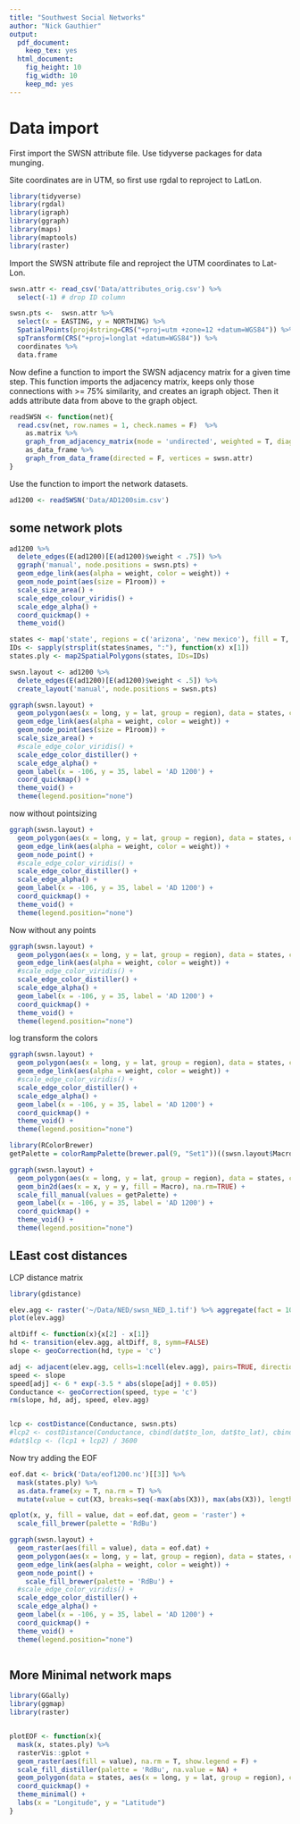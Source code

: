 ```yaml
---
title: "Southwest Social Networks"
author: "Nick Gauthier"
output:
  pdf_document: 
    keep_tex: yes
  html_document: 
    fig_height: 10
    fig_width: 10
    keep_md: yes
---
```

# Data import

First import the SWSN attribute file. Use tidyverse packages for data munging.

Site coordinates are in UTM, so first use rgdal to reproject to LatLon.
```r
library(tidyverse)
library(rgdal)
library(igraph)
library(ggraph)
library(maps)
library(maptools)
library(raster)
```

Import the SWSN attribute file and reproject the UTM coordinates to Lat-Lon.
```r
swsn.attr <- read_csv('Data/attributes_orig.csv') %>%
  select(-1) # drop ID column

swsn.pts <-  swsn.attr %>% 
  select(x = EASTING, y = NORTHING) %>%
  SpatialPoints(proj4string=CRS("+proj=utm +zone=12 +datum=WGS84")) %>%
  spTransform(CRS("+proj=longlat +datum=WGS84")) %>% 
  coordinates %>%
  data.frame
```


Now define a function to import the SWSN adjacency matrix for a given time step. This function imports the adjacency matrix, keeps only those connections with >= 75% similarity, and creates an igraph object. Then it adds attribute data from above to the graph object.
```r
readSWSN <- function(net){
  read.csv(net, row.names = 1, check.names = F)  %>%
    as.matrix %>%
    graph_from_adjacency_matrix(mode = 'undirected', weighted = T, diag = F) %>%
    as_data_frame %>%
    graph_from_data_frame(directed = F, vertices = swsn.attr)
}
```

Use the function to import the network datasets.
```r
ad1200 <- readSWSN('Data/AD1200sim.csv')
```

## some network plots

```r
ad1200 %>% 
  delete_edges(E(ad1200)[E(ad1200)$weight < .75]) %>%
  ggraph('manual', node.positions = swsn.pts) +
  geom_edge_link(aes(alpha = weight, color = weight)) +
  geom_node_point(aes(size = P1room)) +
  scale_size_area() +
  scale_edge_colour_viridis() +
  scale_edge_alpha() +
  coord_quickmap() +
  theme_void()
```

```r
states <- map('state', regions = c('arizona', 'new mexico'), fill = T, plot = F)
IDs <- sapply(strsplit(states$names, ":"), function(x) x[1])
states.ply <- map2SpatialPolygons(states, IDs=IDs)
```

```r
swsn.layout <- ad1200 %>% 
  delete_edges(E(ad1200)[E(ad1200)$weight < .5]) %>%
  create_layout('manual', node.positions = swsn.pts) 
```

```r
ggraph(swsn.layout) +
  geom_polygon(aes(x = long, y = lat, group = region), data = states, color = 'black', fill = NA) +
  geom_edge_link(aes(alpha = weight, color = weight)) +
  geom_node_point(aes(size = P1room)) +
  scale_size_area() +
  #scale_edge_color_viridis() +
  scale_edge_color_distiller() +
  scale_edge_alpha() +
  geom_label(x = -106, y = 35, label = 'AD 1200') +
  coord_quickmap() +
  theme_void() +
  theme(legend.position="none")
```

now without pointsizing
```r
ggraph(swsn.layout) +
  geom_polygon(aes(x = long, y = lat, group = region), data = states, color = 'black', fill = NA) +
  geom_edge_link(aes(alpha = weight, color = weight)) +
  geom_node_point() +
  #scale_edge_color_viridis() +
  scale_edge_color_distiller() +
  scale_edge_alpha() +
  geom_label(x = -106, y = 35, label = 'AD 1200') +
  coord_quickmap() +
  theme_void() +
  theme(legend.position="none")
```
Now without any points
```r
ggraph(swsn.layout) +
  geom_polygon(aes(x = long, y = lat, group = region), data = states, color = 'black', fill = NA) +
  geom_edge_link(aes(alpha = weight, color = weight)) +
  #scale_edge_color_viridis() +
  scale_edge_color_distiller() +
  scale_edge_alpha() +
  geom_label(x = -106, y = 35, label = 'AD 1200') +
  coord_quickmap() +
  theme_void() +
  theme(legend.position="none")
```
log transform the colors
```r
ggraph(swsn.layout) +
  geom_polygon(aes(x = long, y = lat, group = region), data = states, color = 'black', fill = NA) +
  geom_edge_link(aes(alpha = weight, color = weight)) +
  #scale_edge_color_viridis() +
  scale_edge_color_distiller() +
  scale_edge_alpha() +
  geom_label(x = -106, y = 35, label = 'AD 1200') +
  coord_quickmap() +
  theme_void() +
  theme(legend.position="none")
```

```r
library(RColorBrewer)
getPalette = colorRampPalette(brewer.pal(9, "Set1"))((swsn.layout$Macro %>% unique %>% length))

ggraph(swsn.layout) +
  geom_polygon(aes(x = long, y = lat, group = region), data = states, color = 'black', fill = NA) +
  geom_bin2d(aes(x = x, y = y, fill = Macro), na.rm=TRUE) +
  scale_fill_manual(values = getPalette) +
  geom_label(x = -106, y = 35, label = 'AD 1200') +
  coord_quickmap() +
  theme_void() +
  theme(legend.position="none")
```

## LEast cost distances
LCP distance matrix
```r
library(gdistance)
```

```r
elev.agg <- raster('~/Data/NED/swsn_NED_1.tif') %>% aggregate(fact = 10)
plot(elev.agg)
```

```r
altDiff <- function(x){x[2] - x[1]}
hd <- transition(elev.agg, altDiff, 8, symm=FALSE)
slope <- geoCorrection(hd, type = 'c')

adj <- adjacent(elev.agg, cells=1:ncell(elev.agg), pairs=TRUE, directions=8)
speed <- slope
speed[adj] <- 6 * exp(-3.5 * abs(slope[adj] + 0.05))
Conductance <- geoCorrection(speed, type = 'c')
rm(slope, hd, adj, speed, elev.agg)


lcp <- costDistance(Conductance, swsn.pts)
#lcp2 <- costDistance(Conductance, cbind(dat$to_lon, dat$to_lat), cbind(dat$from_lon, dat$from_lat)) %>% diag
#dat$lcp <- (lcp1 + lcp2) / 3600
```

Now try adding the EOF
```r
eof.dat <- brick('Data/eof1200.nc')[[3]] %>% 
  mask(states.ply) %>%
  as.data.frame(xy = T, na.rm = T) %>%
  mutate(value = cut(X3, breaks=seq(-max(abs(X3)), max(abs(X3)), length.out=11)))

qplot(x, y, fill = value, dat = eof.dat, geom = 'raster') +
  scale_fill_brewer(palette = 'RdBu')

ggraph(swsn.layout) +
  geom_raster(aes(fill = value), data = eof.dat) +
  geom_polygon(aes(x = long, y = lat, group = region), data = states, color = 'black', fill = NA) +
  geom_edge_link(aes(alpha = weight, color = weight)) +
  geom_node_point() +
    scale_fill_brewer(palette = 'RdBu') +
  #scale_edge_color_viridis() +
  scale_edge_color_distiller() +
  scale_edge_alpha() +
  geom_label(x = -106, y = 35, label = 'AD 1200') +
  coord_quickmap() +
  theme_void() +
  theme(legend.position="none") 



```



## More Minimal network maps

```r
library(GGally)
library(ggmap)
library(raster)


plotEOF <- function(x){
  mask(x, states.ply) %>%
  rasterVis::gplot +
  geom_raster(aes(fill = value), na.rm = T, show.legend = F) +
  scale_fill_distiller(palette = 'RdBu', na.value = NA) +
  geom_polygon(data = states, aes(x = long, y = lat, group = region), color = 'black', fill = NA) +
  coord_quickmap() +
  theme_minimal() +
  labs(x = "Longitude", y = "Latitude")
}

```

